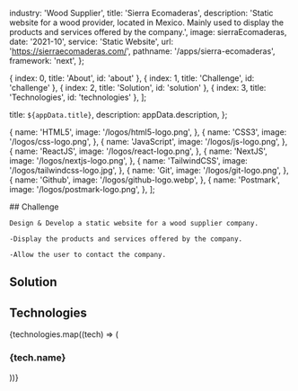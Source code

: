 
  industry: 'Wood Supplier',
  title: 'Sierra Ecomaderas',
  description: 'Static website for a wood provider, located in Mexico. Mainly used to display the products and services offered by the company.',
  image: sierraEcomaderas,
  date: '2021-10',
  service: 'Static Website',
  url: 'https://sierraecomaderas.com/',
  pathname: '/apps/sierra-ecomaderas',
  framework: 'next',
};

  { index: 0, title: 'About', id: 'about' },
  { index: 1, title: 'Challenge', id: 'challenge' },
  { index: 2, title: 'Solution', id: 'solution' },
  { index: 3, title: 'Technologies', id: 'technologies' },
];

  title: `${appData.title}`,
  description: appData.description,
};

  {
    name: 'HTML5',
    image: '/logos/html5-logo.png',
  },
  {
    name: 'CSS3',
    image: '/logos/css-logo.png',
  },
  {
    name: 'JavaScript',
    image: '/logos/js-logo.png',
  },
  {
    name: 'ReactJS',
    image: '/logos/react-logo.png',
  },
  {
    name: 'NextJS',
    image: '/logos/nextjs-logo.png',
  },
  {
    name: 'TailwindCSS',
    image: '/logos/tailwindcss-logo.jpg',
  },
  {
    name: 'Git',
    image: '/logos/git-logo.png',
  },
  {
    name: 'Github',
    image: '/logos/github-logo.webp',
  },
  {
    name: 'Postmark',
    image: '/logos/postmark-logo.png',
  },
];

<Container>

<Border className="my-8" />

  <Section id="challenge">
    ## Challenge

    Design & Develop a static website for a wood supplier company.

    -Display the products and services offered by the company.
    
    -Allow the user to contact the company.

  </Section>

<Border className="my-8" />

<Section id="solution">

## Solution

<AppSolution href={appData.url}>
  
</AppSolution>

</Section>

<Border className="my-8" />

<Section id="technologies">

## Technologies

<FadeInStagger className="flex gap-4 mt-6 flex-wrap" faster once>
  {technologies.map((tech) => (
    <FadeIn key={tech.name}>
      <div className="mt-auto">
        <Image
          src={tech.image}
          className="object-contain rounded-md m-auto"
          alt=""
          height={64}
          width={64}
          style={{
            width: 64,
            height: 64,
          }}
        />
        <h3 className="text-sm font-semibold tracking-tight text-[#525df3] text-center bg-white rounded-full w-min px-2 m-2 mx-auto">{tech.name}</h3>
      </div>
    </FadeIn>
  ))}
</FadeInStagger>

</Section>

</Container>
